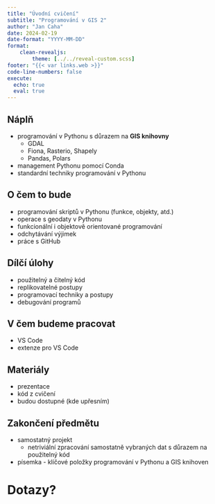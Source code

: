 ```yaml
---
title: "Úvodní cvičení"
subtitle: "Programování v GIS 2"
author: "Jan Caha"
date: 2024-02-19
date-format: "YYYY-MM-DD"
format: 
    clean-revealjs:
        theme: [../../reveal-custom.scss]
footer: "{{< var links.web >}}"
code-line-numbers: false
execute:
  echo: true
  eval: true
---
```


## Náplň

- programování v [Pythonu]{.software} s důrazem na **GIS knihovny**
  - GDAL
  - Fiona, Rasterio, Shapely
  - Pandas, Polars  
- management Pythonu pomocí [Conda]{.software}
- standardní techniky programování v Pythonu

## O čem to bude

- programování skriptů v Pythonu (funkce, objekty, atd.)
- operace s geodaty v Pythonu
- funkcionální i objektově orientované programování
- odchytávání výjimek
- práce s GitHub
  
  
## Dílčí úlohy

- použitelný a čitelný kód 
- replikovatelné postupy
- programovací techniky a postupy
- debugování programů

## V čem budeme pracovat

- [VS Code]{.software}
- extenze pro [VS Code]{.software}

## Materiály

- prezentace
- kód z cvičení
- budou dostupné (kde upřesním)

## Zakončení předmětu

- samostatný projekt
  - netriviální zpracování samostatně vybraných dat s důrazem na použitelný kód 
- písemka - klíčové položky programování v Pythonu a GIS knihoven
 
# Dotazy? {.center}